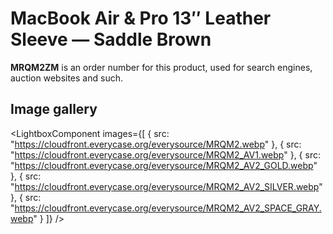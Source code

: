 
# MacBook Air & Pro 13″ Leather Sleeve — Saddle Brown

<Callout type='info' emoji='👉🏻'>**MRQM2ZM** is an order number for this product, used for search engines, auction websites and such.</Callout>

## Image gallery

<LightboxComponent
    images={[
      {
        src: "https://cloudfront.everycase.org/everysource/MRQM2.webp"
      },
      {
        src: "https://cloudfront.everycase.org/everysource/MRQM2_AV1.webp"
      },
      {
        src: "https://cloudfront.everycase.org/everysource/MRQM2_AV2_GOLD.webp"
      },
      {
        src: "https://cloudfront.everycase.org/everysource/MRQM2_AV2_SILVER.webp"
      },
      {
        src: "https://cloudfront.everycase.org/everysource/MRQM2_AV2_SPACE_GRAY.webp"
      }
    ]}
  />
